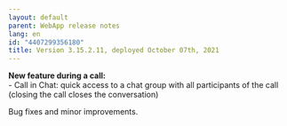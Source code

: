 ```yaml
---
layout: default
parent: WebApp release notes
lang: en
id: "4407299356180"
title: Version 3.15.2.11, deployed October 07th, 2021
---
```

**New feature during a call:**  
\- Call in Chat: quick access to a chat group with all participants of the call  (closing the call closes the conversation)  
  

Bug fixes and minor improvements.


